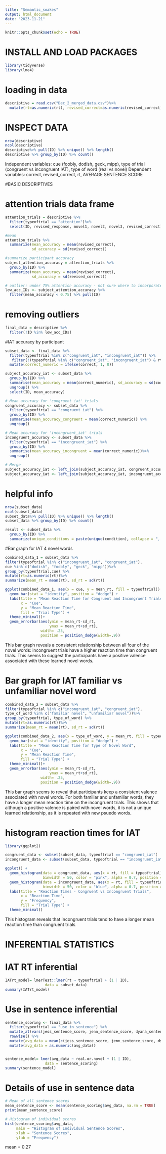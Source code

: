 ```yaml
---
title: "Semantic_snakes"
output: html_document
date: "2023-11-21"
---
```


```r
knitr::opts_chunk$set(echo = TRUE)
```

# INSTALL AND LOAD PACKAGES  
```r
library(tidyverse)
library(lme4)
```
# loading in data 
```r
descriptive = read.csv("Dec_2_merged_data.csv")%>%
  mutate(rt=as.numeric(rt), revised_correct=as.numeric(revised_correct))
```

# INSPECT DATA
```r
nrow(descriptive)
ncol(descriptive)
descriptive%>% pull(ID) %>% unique() %>% length()
descriptive %>% group_by(ID) %>% count()
```

Independent variables: cue (foobly, dodish, geck, mipp), type of trial (congruent vs incongruent IAT), type of word (real vs novel)
Dependent variables: correct, revised_correct, rt, AVERAGE SENTENCE SCORE

#BASIC DESCRIPTIVES 

# attention trials data frame
```r
attention_trials = descriptive %>%
  filter(typeoftrial == "attention")%>%
  select(ID, revised_response, novel1, novel2, novel3, revised_correct)

#mean
attention_trials %>% 
  summarize(mean_accuracy = mean(revised_correct),
            sd_accuracy = sd(revised_correct))

#summarize participant accuracy
subject_attention_accuracy = attention_trials %>%
  group_by(ID) %>%
  summarize(mean_accuracy = mean(revised_correct),
            sd_accuracy = sd(revised_correct))

# outlier: under 75% attention accuracy - not sure where to incorporate this in yet?
low_acc_IDs <- subject_attention_accuracy %>%
  filter(mean_accuracy < 0.75) %>% pull(ID)
```

# removing outliers 
```r
final_data = descriptive %>%
  filter(!ID %in% low_acc_IDs) 
```

#IAT accuracy by participant
```r

subset_data <- final_data %>%
  filter(typeoftrial %in% c("congruent_iat", "incongruent_iat")) %>%
   filter(!(typeoftrial %in% c("congruent_iat", "incongruent_iat") & rt < 200 | rt > 1500))%>%
  mutate(correct_numeric = ifelse(correct, 1, 0))

subject_accuracy_iat <- subset_data %>%
  group_by(ID) %>%
  summarise(mean_accuracy = mean(correct_numeric), sd_accuracy = sd(correct_numeric)) %>%
  ungroup() %>%
  select(ID, mean_accuracy)

# Mean accuracy for 'congruent_iat' trials
congruent_accuracy <- subset_data %>%
  filter(typeoftrial == "congruent_iat") %>%
  group_by(ID) %>%
  summarise(mean_accuracy_congruent = mean(correct_numeric)) %>%
  ungroup()

# Mean accuracy for 'incongruent_iat' trials
incongruent_accuracy <- subset_data %>%
  filter(typeoftrial == "incongruent_iat") %>%
  group_by(ID) %>%
  summarise(mean_accuracy_incongruent = mean(correct_numeric))%>%
  ungroup()

# Merge 
subject_accuracy_iat <- left_join(subject_accuracy_iat, congruent_accuracy, by = "ID")
subject_accuracy_iat <- left_join(subject_accuracy_iat, incongruent_accuracy, by = "ID")
```

# helpful info
```r
nrow(subset_data)
ncol(subset_data)
subset_data%>% pull(ID) %>% unique() %>% length()
subset_data %>% group_by(ID) %>% count()

```

```r
result <- subset_data %>%
  group_by(ID) %>%
  summarize(unique_conditions = paste(unique(condition), collapse = ", "))
```


#Bar graph for IAT 4 novel words 
```r
combined_data_1 = subset_data %>%
filter(typeoftrial %in% c("incongruent_iat", "congruent_iat"),
cue %in% c("dodish", "foobly", "geck", "mipp"))%>%
group_by(typeoftrial,cue) %>%
mutate(rt=as.numeric(rt))%>%
summarize(mean_rt = mean(rt), sd_rt = sd(rt))

ggplot(combined_data_1, aes(x = cue, y = mean_rt, fill = typeoftrial)) +
  geom_bar(stat = "identity", position = "dodge") +
  labs(title = "Mean Reaction Time for Congruent and Incongruent Trials by Familiar Novel Word",
       x = "Cue",
       y = "Mean Reaction Time",
       fill = "Trial Type") +
  theme_minimal()+
  geom_errorbar(aes(ymin = mean_rt-sd_rt,
                    ymax = mean_rt+sd_rt),
                width= .25,
                position = position_dodge(width=.9))

```
This bar graph reveals a consistent relationship between all four of the novel words: incongruent trials have a higher reaction time than congruent trials. This seems to suggest the participants have a positive valence associated with these learned novel words.

# Bar graph for IAT familiar vs unfamiliar novel word
```r

combined_data_2 = subset_data %>%
filter(typeoftrial %in% c("incongruent_iat", "congruent_iat"),
type_of_word %in% c("familiar novel", "unfamiliar novel"))%>%
group_by(typeoftrial, type_of_word) %>%
mutate(rt=as.numeric(rt))%>%
summarize(mean_rt = mean(rt), sd_rt = sd(rt))

ggplot(combined_data_2, aes(x = type_of_word, y = mean_rt, fill = typeoftrial)) +
  geom_bar(stat = "identity", position = "dodge") +
  labs(title = "Mean Reaction Time for Type of Novel Word",
       x = "Cue",
       y = "Mean Reaction Time",
       fill = "Trial Type") +
  theme_minimal()+
  geom_errorbar(aes(ymin = mean_rt-sd_rt,
                    ymax = mean_rt+sd_rt),
                width= .25,
                position = position_dodge(width=.9))
```
This bar graph seems to reveal that participants keep a consistent valence associated with novel words. For both familiar and unfamiliar words, they have a longer mean reaction time on the incongruent trials. This shows that although a positive valence is paired with novel words, it is not a unique learned relationship, as it is repeated with new psuedo words.

# histogram reaction times for IAT 
```r

library(ggplot2)

congruent_data <- subset(subset_data, typeoftrial == "congruent_iat")
incongruent_data <- subset(subset_data, typeoftrial == "incongruent_iat")

ggplot() +
  geom_histogram(data = congruent_data, aes(x = rt, fill = typeoftrial), 
                 binwidth = 50, color = "pink", alpha = 0.7, position = "identity") +
  geom_histogram(data = incongruent_data, aes(x = rt, fill = typeoftrial), 
                 binwidth = 50, color = "blue", alpha = 0.7, position = "identity") +
  labs(title = "Reaction Times - Congruent vs Incongruent Trials",
       x = "Reaction Time",
       y = "Frequency",
       fill = "Trial Type") +
  theme_minimal()

```
This histogram reveals that incongruent trials tend to have a longer mean reaction time than congruent trials. 



# INFERENTIAL STATISTICS 

# IAT RT inferential
```r
IATrt_model= lmerTest::lmer(rt ~ typeoftrial + (1 | ID),
                  data = subset_data)
summary(IATrt_model)

```

# Use in sentence inferential
```r

sentence_scoring <- final_data %>%
  filter(typeoftrial == "use_in_sentence") %>%
  mutate_at(vars(jess_sentence_score, jenn_sentence_score, dyana_sentence_score), as.numeric) %>%
  rowwise() %>%
  mutate(avg_data = mean(c(jess_sentence_score, jenn_sentence_score, dyana_sentence_score), na.rm = TRUE)) %>%
  mutate(avg_data = as.numeric(avg_data))


sentence_model= lmer(avg_data ~ real.or.novel + (1 | ID),
                  data = sentence_scoring)
summary(sentence_model)
```

# Details of use in sentence data
```r
# Mean of all sentence scores
mean_sentence_score <- mean(sentence_scoring$avg_data, na.rm = TRUE)
print(mean_sentence_score)

# Histogram of individual scores
hist(sentence_scoring$avg_data, 
     main = "Histogram of Individual Sentence Scores",
     xlab = "Sentence Scores",
     ylab = "Frequency")

```
mean = 0.27